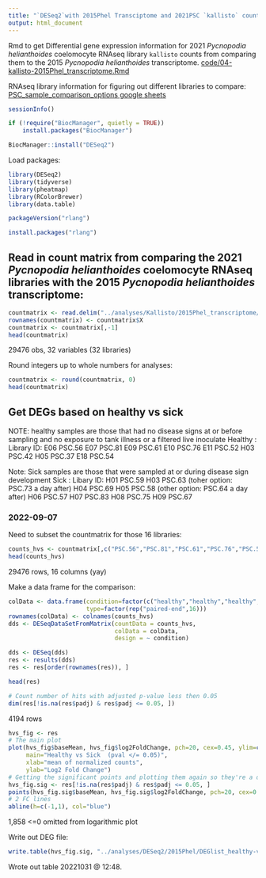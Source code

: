 ```yaml
---
title: "`DESeq2`with 2015Phel Transciptome and 2021PSC `kallisto` counts"
output: html_document
---
```


Rmd to get Differential gene expression information for 2021 _Pycnopodia helianthoides_ coelomocyte RNAseq library `kallisto` counts from comparing them to the 2015 _Pycnopodia helianthoides_ transcriptome.     [code/04-kallisto-2015Phel_transcriptome.Rmd](https://github.com/grace-ac/project_pycno/blob/main/code/04-kallisto-2015Phel_transcriptome.Rmd)

RNAseq library information for figuring out different libraries to compare: [PSC_sample_comparison_options google sheets](https://docs.google.com/spreadsheets/d/1LtIQ-VBCQNi1jJCGmf7DlA4f8Y410-CxwM1z6l-EjIY/edit#gid=0)

```r
sessionInfo()
```


```r
if (!require("BiocManager", quietly = TRUE))
    install.packages("BiocManager")

BiocManager::install("DESeq2")
```

Load packages:
```r
library(DESeq2)
library(tidyverse)
library(pheatmap)
library(RColorBrewer)
library(data.table)
```

```r
packageVersion("rlang")
```

```r
install.packages("rlang")
```

## Read in count matrix from comparing the 2021 _Pycnopodia helianthoides_ coelomocyte RNAseq libraries with the 2015 _Pycnopodia helianthoides_ transcriptome:  
```r
countmatrix <- read.delim("../analyses/Kallisto/2015Phel_transcriptome/kallisto-20220824_2015.isoform.counts.matrix", header = TRUE, sep = '\t')
rownames(countmatrix) <- countmatrix$X
countmatrix <- countmatrix[,-1]
head(countmatrix)
```
29476 obs, 32 variables (32 libraries)

Round integers up to whole numbers for analyses:    
```r
countmatrix <- round(countmatrix, 0)
head(countmatrix)
```

## Get DEGs based on healthy vs sick
NOTE: healthy samples are those that had no disease signs at or before sampling and no exposure to tank illness or a filtered live inoculate
Healthy :   Library ID:
E06                 PSC.56
E07                 PSC.81
E09                 PSC.61
E10                 PSC.76
E11                 PSC.52
H03                 PSC.42
H05                 PSC.37
E18                 PSC.54

Note: Sick samples are those that were sampled at or during disease sign development
Sick :       Libary ID:
H01                 PSC.59
H03                 PSC.63 (toher option: PSC.73 a day after)
H04                 PSC.69
H05                 PSC.58 (other option: PSC.64 a day after)
H06                 PSC.57
H07                 PSC.83
H08                 PSC.75
H09                 PSC.67

### 2022-09-07    
Need to subset the countmatrix for those 16 libraries:    
```r
counts_hvs <- countmatrix[,c("PSC.56","PSC.81","PSC.61","PSC.76","PSC.52","PSC.42","PSC.37","PSC.54","PSC.59","PSC.63","PSC.69","PSC.58","PSC.57","PSC.83","PSC.75","PSC.67")]
head(counts_hvs)
```
29476 rows, 16 columns (yay)


Make a data frame for the comparison: 
```r
colData <- data.frame(condition=factor(c("healthy","healthy","healthy","healthy","healthy","healthy","healthy","healthy","sick","sick","sick","sick","sick","sick","sick","sick")),
                      type=factor(rep("paired-end",16)))
rownames(colData) <- colnames(counts_hvs)
dds <- DESeqDataSetFromMatrix(countData = counts_hvs,
                              colData = colData,
                              design = ~ condition)
```

```r
dds <- DESeq(dds)
res <- results(dds)
res <- res[order(rownames(res)), ]
```

```r
head(res)
```

```r
# Count number of hits with adjusted p-value less then 0.05
dim(res[!is.na(res$padj) & res$padj <= 0.05, ])
```
4194 rows 

```r
hvs_fig <- res
# The main plot
plot(hvs_fig$baseMean, hvs_fig$log2FoldChange, pch=20, cex=0.45, ylim=c(-15, 15), log="x", col="darkgray",
     main="Healthy vs Sick  (pval </= 0.05)",
     xlab="mean of normalized counts",
     ylab="Log2 Fold Change")
# Getting the significant points and plotting them again so they're a different color
hvs_fig.sig <- res[!is.na(res$padj) & res$padj <= 0.05, ]
points(hvs_fig.sig$baseMean, hvs_fig.sig$log2FoldChange, pch=20, cex=0.45, col="red")
# 2 FC lines
abline(h=c(-1,1), col="blue")
```
1,858 <=0 omitted from logarithmic plot

Write out DEG file: 
```r
write.table(hvs_fig.sig, "../analyses/DESeq2/2015Phel/DEGlist_healthy-vs-sick.tab", sep = "\t", row.names = T, quote = FALSE, col.names = TRUE)
```
Wrote out table 20221031 @ 12:48. 










